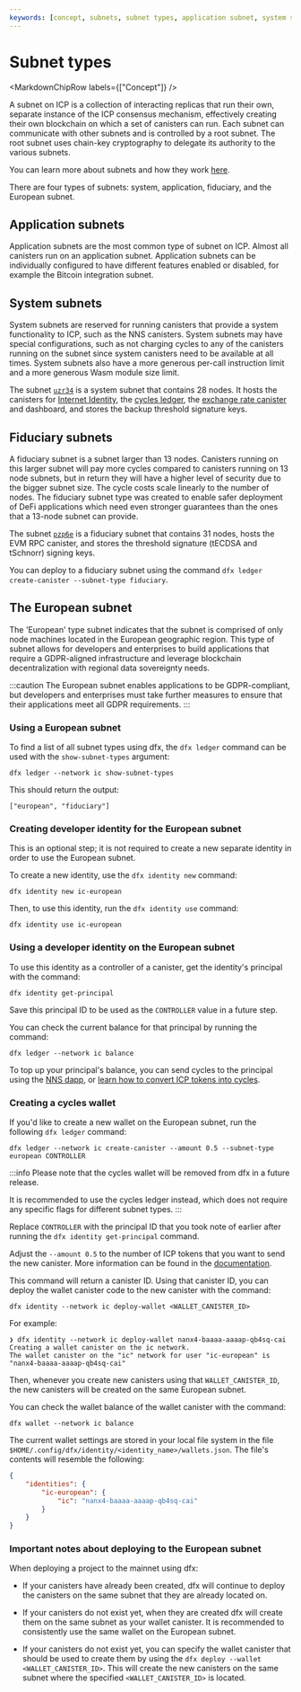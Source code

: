 ```yaml
---
keywords: [concept, subnets, subnet types, application subnet, system subnet, fiduciary subnet, european subnet]
---
```



# Subnet types

<MarkdownChipRow labels={["Concept"]} />



A subnet on ICP is a collection of interacting replicas that run their own, separate instance of the ICP consensus mechanism, effectively creating their own blockchain on which a set of canisters can run. Each subnet can communicate with other subnets and is controlled by a root subnet. The root subnet uses chain-key cryptography to delegate its authority to the various subnets.

You can learn more about subnets and how they work [here](/docs/references/subnets/overview).

There are four types of subnets: system, application, fiduciary, and the European subnet.

## Application subnets

Application subnets are the most common type of subnet on ICP. Almost all canisters run on an application subnet. Application subnets can be individually configured to have different features enabled or disabled, for example the Bitcoin integration subnet.

## System subnets

System subnets are reserved for running canisters that provide a system functionality to ICP, such as the NNS canisters. System subnets may have special configurations, such as not charging cycles to any of the canisters running on the subnet since system canisters need to be available at all times. System subnets also have a more generous per-call instruction limit and a more generous Wasm module size limit.

The subnet [`uzr34`](https://dashboard.internetcomputer.org/subnet/uzr34-akd3s-xrdag-3ql62-ocgoh-ld2ao-tamcv-54e7j-krwgb-2gm4z-oqe) is a system subnet that contains 28 nodes. It hosts the canisters for [Internet Identity](/docs/current/developer-docs/identity/internet-identity/overview), the [cycles ledger](/docs/current/developer-docs/defi/cycles/cycles-ledger), the [exchange rate canister](/docs/current/developer-docs/defi/exchange-rate-canister/) and dashboard, and stores the backup threshold signature keys.

## Fiduciary subnets

A fiduciary subnet is a subnet larger than 13 nodes. Canisters running on this larger subnet will pay more cycles compared to canisters running on 13 node subnets, but in return they will have a higher level of security due to the bigger subnet size. The cycle costs scale linearly to the number of nodes. The fiduciary subnet type was created to enable safer deployment of DeFi applications which need even stronger guarantees than the ones that a 13-node subnet can provide.

The subnet [`pzp6e`](https://dashboard.internetcomputer.org/subnet/pzp6e-ekpqk-3c5x7-2h6so-njoeq-mt45d-h3h6c-q3mxf-vpeq5-fk5o7-yae) is a fiduciary subnet that contains 31 nodes, hosts the EVM RPC canister, and stores the threshold signature (tECDSA and tSchnorr) signing keys.

You can deploy to a fiduciary subnet using the command `dfx ledger create-canister --subnet-type fiduciary`.

## The European subnet

The 'European' type subnet indicates that the subnet is comprised of only node machines located in the European geographic region. This type of subnet allows for developers and enterprises to build applications that require a GDPR-aligned infrastructure and leverage blockchain decentralization with regional data sovereignty needs.

:::caution
The European subnet enables applications to be GDPR-compliant, but developers and enterprises must take further measures to ensure that their applications meet all GDPR requirements.
:::

### Using a European subnet

To find a list of all subnet types using dfx, the `dfx ledger` command can be used with the `show-subnet-types` argument:

```
dfx ledger --network ic show-subnet-types
```

This should return the output:

```
["european", "fiduciary"]
```

### Creating developer identity for the European subnet

This is an optional step; it is not required to create a new separate identity in order to use the European subnet.

To create a new identity, use the `dfx identity new` command:

```
dfx identity new ic-european
```

Then, to use this identity, run the `dfx identity use` command:

```
dfx identity use ic-european
```

### Using a developer identity on the European subnet

To use this identity as a controller of a canister, get the identity's principal with the command:

```
dfx identity get-principal
```

Save this principal ID to be used as the `CONTROLLER` value in a future step.

You can check the current balance for that principal by running the command:

```
dfx ledger --network ic balance
```

To top up your principal's balance, you can send cycles to the principal using the [NNS dapp](https://nns.ic0.app/wallet/), or [learn how to convert ICP tokens into cycles](/docs/tutorials/developer-liftoff/level-1/1.4-using-cycles#converting-icp-tokens-to-cycles).

### Creating a cycles wallet

If you'd like to create a new wallet on the European subnet, run the following `dfx ledger` command:

```
dfx ledger --network ic create-canister --amount 0.5 --subnet-type european CONTROLLER
```

:::info
Please note that the cycles wallet will be removed from dfx in a future release.

It is recommended to use the cycles ledger instead, which does not require any specific flags for different subnet types.
:::

Replace `CONTROLLER` with the principal ID that you took note of earlier after running the `dfx identity get-principal` command.

Adjust the `--amount 0.5` to the number of ICP tokens that you want to send the new canister. More information can be found in the [documentation](/docs/building-apps/developer-tools/dfx/dfx-ledger/#options).

This command will return a canister ID. Using that canister ID, you can deploy the wallet canister code to the new canister with the command:

```
dfx identity --network ic deploy-wallet <WALLET_CANISTER_ID>
```

For example:

```
❯ dfx identity --network ic deploy-wallet nanx4-baaaa-aaaap-qb4sq-cai
Creating a wallet canister on the ic network.
The wallet canister on the "ic" network for user "ic-european" is "nanx4-baaaa-aaaap-qb4sq-cai"
```

Then, whenever you create new canisters using that `WALLET_CANISTER_ID`, the new canisters will be created on the same European subnet.

You can check the wallet balance of the wallet canister with the command:

```
dfx wallet --network ic balance
```

The current wallet settings are stored in your local file system in the file `$HOME/.config/dfx/identity/<identity_name>/wallets.json`. The file's contents will resemble the following:

```json
{
    "identities": {
        "ic-european": {
            "ic": "nanx4-baaaa-aaaap-qb4sq-cai"
        }
    }
}
```

### Important notes about deploying to the European subnet

When deploying a project to the mainnet using dfx:

- If your canisters have already been created, dfx will continue to deploy the canisters on the same subnet that they are already located on.

- If your canisters do not exist yet, when they are created dfx will create them on the same subnet as your wallet canister. It is recommended to consistently use the same wallet on the European subnet.

- If your canisters do not exist yet, you can specify the wallet canister that should be used to create them by using the `dfx deploy --wallet <WALLET_CANISTER_ID>`. This will create the new canisters on the same subnet where the specified `<WALLET_CANISTER_ID>` is located.





